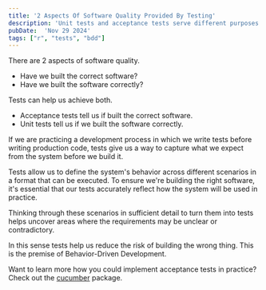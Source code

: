 ```yaml
---
title: '2 Aspects Of Software Quality Provided By Testing'
description: 'Unit tests and acceptance tests serve different purposes.'
pubDate:  'Nov 29 2024'
tags: ["r", "tests", "bdd"]
---
```


There are 2 aspects of software quality.
- Have we built the correct software?
- Have we built the software correctly?

Tests can help us achieve both.

- Acceptance tests tell us if built the correct software.
- Unit tests tell us if we built the software correctly.


<Picture src={image} height="1000" alt="Good testing" />

If we are practicing a development process in which we write tests before writing production code, tests give us a way to capture what we expect from the system before we build it.

Tests allow us to define the system's behavior across different scenarios in a format that can be executed. To ensure we're building the right software, it's essential that our tests accurately reflect how the system will be used in practice.

Thinking through these scenarios in sufficient detail to turn them into tests helps uncover areas where the requirements may be unclear or contradictory.

In this sense tests help us reduce the risk of building the wrong thing. This is the premise of Behavior-Driven Development.

Want to learn more how you could implement acceptance tests in practice? Check out the [cucumber](https://jakubsob.github.io/cucumber/) package.
